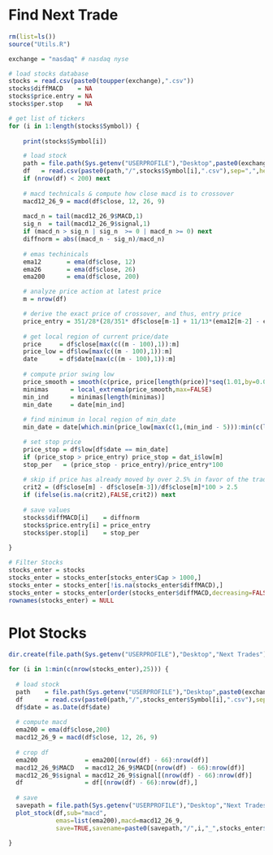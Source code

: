 
# Find Next Trade
```r
rm(list=ls())
source("Utils.R")

exchange = "nasdaq" # nasdaq nyse

# load stocks database
stocks = read.csv(paste0(toupper(exchange),".csv"))
stocks$diffMACD    = NA
stocks$price.entry = NA
stocks$per.stop    = NA

# get list of tickers
for (i in 1:length(stocks$Symbol)) {
  
    print(stocks$Symbol[i])

    # load stock
    path = file.path(Sys.getenv("USERPROFILE"),"Desktop",paste0(exchange," stocks"))
    df   = read.csv(paste0(path,"/",stocks$Symbol[i],".csv"),sep=",",header=TRUE,stringsAsFactors=FALSE)
    if (nrow(df) < 200) next
    
    # macd technicals & compute how close macd is to crossover
    macd12_26_9 = macd(df$close, 12, 26, 9)
  
    macd_n = tail(macd12_26_9$MACD,1)
    sig_n  = tail(macd12_26_9$signal,1)
    if (macd_n > sig_n | sig_n  >= 0 | macd_n >= 0) next
    diffnorm = abs((macd_n - sig_n)/macd_n)
    
    # emas techinicals
    ema12       = ema(df$close, 12)
    ema26       = ema(df$close, 26)
    ema200      = ema(df$close, 200)

    # analyze price action at latest price
    m = nrow(df)

    # derive the exact price of crossover, and thus, entry price
    price_entry = 351/28*(28/351* df$close[m-1] + 11/13*(ema12[m-2] - ema12[m-1]) + 25/27*(ema26[m-1] - ema26[m-2]))
    
    # get local region of current price/date
    price     = df$close[max(c((m - 100),1)):m]
    price_low = df$low[max(c((m - 100),1)):m]
    date      = df$date[max(c((m - 100),1)):m]
    
    # compute prior swing low
    price_smooth = smooth(c(price, price[length(price)]*seq(1.01,by=0.01,length=50)),0.1)[1:length(price)]
    minimas      = local_extrema(price_smooth,max=FALSE)
    min_ind      = minimas[length(minimas)]
    min_date     = date[min_ind]
    
    # find minimum in local region of min_date
    min_date = date[which.min(price_low[max(c(1,(min_ind - 5))):min(c(length(price_low),(min_ind + 5)))]) + min_ind - 6]

    # set stop price
    price_stop = df$low[df$date == min_date]
    if (price_stop > price_entry) price_stop = dat_i$low[m]
    stop_per   = (price_stop - price_entry)/price_entry*100
    
    # skip if price has already moved by over 2.5% in favor of the trade before the entry ()
    crit2 = (df$close[m] - df$close[m-3])/df$close[m]*100 > 2.5
    if (ifelse(is.na(crit2),FALSE,crit2)) next
    
    # save values
    stocks$diffMACD[i]    = diffnorm
    stocks$price.entry[i] = price_entry
    stocks$per.stop[i]    = stop_per
    
}

# Filter Stocks
stocks_enter = stocks
stocks_enter = stocks_enter[stocks_enter$Cap > 1000,]
stocks_enter = stocks_enter[!is.na(stocks_enter$diffMACD),]
stocks_enter = stocks_enter[order(stocks_enter$diffMACD,decreasing=FALSE),]
rownames(stocks_enter) = NULL
```

# Plot Stocks
```r
dir.create(file.path(Sys.getenv("USERPROFILE"),"Desktop","Next Trades"))

for (i in 1:min(c(nrow(stocks_enter),25))) {
  
  # load stock
  path    = file.path(Sys.getenv("USERPROFILE"),"Desktop",paste0(exchange," stocks"))
  df      = read.csv(paste0(path,"/",stocks_enter$Symbol[i],".csv"),sep=",",header=TRUE,stringsAsFactors=FALSE)
  df$date = as.Date(df$date)
    
  # compute macd
  ema200 = ema(df$close,200)
  macd12_26_9 = macd(df$close, 12, 26, 9)
  
  # crop df
  ema200             = ema200[(nrow(df) - 66):nrow(df)]
  macd12_26_9$MACD   = macd12_26_9$MACD[(nrow(df) - 66):nrow(df)]
  macd12_26_9$signal = macd12_26_9$signal[(nrow(df) - 66):nrow(df)]
  df                 = df[(nrow(df) - 66):nrow(df),]
  
  # save
  savepath = file.path(Sys.getenv("USERPROFILE"),"Desktop","Next Trades")
  plot_stock(df,sub="macd",
             emas=list(ema200),macd=macd12_26_9,
             save=TRUE,savename=paste0(savepath,"/",i,"_",stocks_enter$Symbol[i]))

}
```

